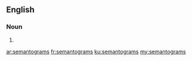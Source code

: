 ==English==

===Noun===
{{head|en|noun plural form}}

# {{plural of|semantogram|lang=en}}

[[ar:semantograms]]
[[fr:semantograms]]
[[ku:semantograms]]
[[my:semantograms]]